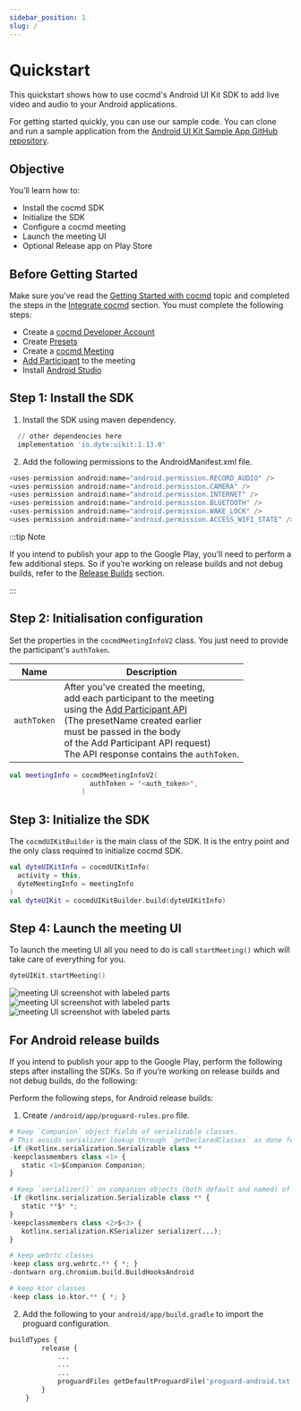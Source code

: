 ```yaml
---
sidebar_position: 1
slug: /
---
```


# Quickstart

This quickstart shows how to use cocmd's Android UI Kit SDK to add live video and
audio to your Android applications.

For getting started quickly, you can use our sample code. You can clone and run
a sample application from the
[Android UI Kit Sample App GitHub repository](https://github.com/dyte-io/mobile-samples/tree/main/android-ui-kit).

## Objective

You’ll learn how to:

- Install the cocmd SDK
- Initialize the SDK
- Configure a cocmd meeting
- Launch the meeting UI
- Optional Release app on Play Store

## Before Getting Started

Make sure you've read the
[Getting Started with cocmd](https://docs.cocmd.ai/getting-started) topic and
completed the steps in the
[Integrate cocmd](https://docs.cocmd.ai/getting-started#integrate-dyte) section.
You must complete the following steps:

- Create a [cocmd Developer Account](https://dev.cocmd.ai/)
- Create [Presets](https://dev.cocmd.ai/roles-presets)
- Create a
  [cocmd Meeting](https://docs.cocmd.ai/api/?v=v2#/operations/create_meeting)
- [Add Participant](https://docs.cocmd.ai/api/?v=v2#/operations/add_participant)
  to the meeting
- Install [Android Studio](https://developer.android.com/studio)

## Step 1: Install the SDK

1. Install the SDK using maven dependency.

```python
  // other dependencies here
  implementation 'io.dyte:uikit:1.13.0'
```

2. Add the following permissions to the AndroidManifest.xml file.

```python
<uses-permission android:name="android.permission.RECORD_AUDIO" />
<uses-permission android:name="android.permission.CAMERA" />
<uses-permission android:name="android.permission.INTERNET" />
<uses-permission android:name="android.permission.BLUETOOTH" />
<uses-permission android:name="android.permission.WAKE_LOCK" />
<uses-permission android:name="android.permission.ACCESS_WIFI_STATE" />
```

:::tip Note

If you intend to publish your app to the Google Play, you'll need to perform a
few additional steps. So if you’re working on release builds and not debug
builds, refer to the [Release Builds](#release-builds) section.

:::

## Step 2: Initialisation configuration

Set the properties in the `cocmdMeetingInfoV2` class. You just need to provide
the participant's `authToken`.

| Name        | Description                                                                                                                                                                                                                                                                                                                                   |
| ----------- | --------------------------------------------------------------------------------------------------------------------------------------------------------------------------------------------------------------------------------------------------------------------------------------------------------------------------------------------- |
| `authToken` | After you've created the meeting, <br/> add each participant to the meeting <br/> using the [Add Participant API](https://docs.cocmd.ai/api?v=v2#/operations/add_participant)<br/> (The presetName created earlier <br/> must be passed in the body <br/> of the Add Participant API request) <br/> The API response contains the `authToken`. |

```kotlin
val meetingInfo = cocmdMeetingInfoV2(
                    authToken = '<auth_token>',
                  )
```

## Step 3: Initialize the SDK

The `cocmdUIKitBuilder` is the main class of the SDK. It is the entry point and
the only class required to initialize cocmd SDK.

```kotlin
val dyteUIKitInfo = cocmdUIKitInfo(
  activity = this,
  dyteMeetingInfo = meetingInfo
)
val dyteUIKit = cocmdUIKitBuilder.build(dyteUIKitInfo)
```



## Step 4: Launch the meeting UI

To launch the meeting UI all you need to do is call `startMeeting()` which will take
care of everything for you.

```kotlin
dyteUIKit.startMeeting()
```

![meeting UI screenshot with labeled parts](/static/mobile/0.x.x/mobile-setup.png)
![meeting UI screenshot with labeled parts](/static/mobile/0.x.x/mobile-meeting.png)
![meeting UI screenshot with labeled parts](/static/mobile/0.x.x/mobile-meeting-options.png)

## For Android release builds

If you intend to publish your app to the Google Play, perform the following
steps after installing the SDKs. So if you’re working on release builds and not
debug builds, do the following:

Perform the following steps, for Android release builds:

1. Create `/android/app/proguard-rules.pro` file.

```python
# Keep `Companion` object fields of serializable classes.
# This avoids serializer lookup through `getDeclaredClasses` as done for named companion objects.
-if @kotlinx.serialization.Serializable class **
-keepclassmembers class <1> {
   static <1>$Companion Companion;
}

# Keep `serializer()` on companion objects (both default and named) of serializable classes.
-if @kotlinx.serialization.Serializable class ** {
   static **$* *;
}
-keepclassmembers class <2>$<3> {
   kotlinx.serialization.KSerializer serializer(...);
}

# keep webrtc classes
-keep class org.webrtc.** { *; }
-dontwarn org.chromium.build.BuildHooksAndroid

# keep ktor classes
-keep class io.ktor.** { *; }

```

2. Add the following to your `android/app/build.gradle` to import the proguard
   configuration.

```python
buildTypes {
        release {
            ...
            ...
            ...
            proguardFiles getDefaultProguardFile('proguard-android.txt'), 'proguard-rules.pro'
        }
    }
```
